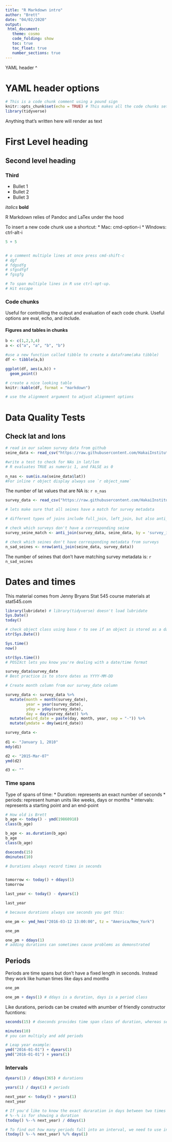 ```yaml
---
title: "R Markdown intro"
author: "Brett"
date: "04/02/2020"
output:
 html_document:
   theme: cosmo
   code_folding: show
   toc: true
   toc_float: true
   number_sections: true
---
```


YAML header ^ 

# YAML header options


```r
# This is a code chunk comment using a pound sign
knitr::opts_chunk$set(echo = TRUE) # This makes all the code chunks set to echo = true
library(tidyverse)
```

Anything that's written here will render as text

# First Level heading
## Second level heading
### Third

* Bullet 1
* Bullet 2
* Bullet 3

_italics_
__bold__

R Markdown relies of Pandoc and LaTex under the hood

To insert a new code chunk use a shortcut:
* Mac: cmd-option-i
* WIndows: ctrl-alt-i

```r
5 + 5


# o comment multiple lines at once press cmd-shift-c
# dgf
# fdgsdfg
# sfgsdfgf
# fgsgfg

# To span multiple lines in R use ctrl-opt-up.
# Hit escape 

```

### Code chunks

Useful for controlling the output and evaluation of each code chunk. Useful options are eval, echo, and include.

#### Figures and tables in chunks

```r
b <- c(1,2,3,4)
a <- c("a", "a", "b", "b")

#use a new function called tibble to create a dataframe(aka tibble)
df <- tibble(a,b)

ggplot(df, aes(a,b)) +
  geom_point()

# create a nice looking table
knitr::kable(df, format = "markdown")

# use the alignment argument to adjust alignment options
```

# Data Quality Tests

## Check lat and lons

```r
# read in our salmon survey data from github
seine_data <- read_csv("https://raw.githubusercontent.com/HakaiInstitute/jsp-data/master/data/seine_data.csv")

#write a test to check for NAs in lat/lon
# R evaluates TRUE as numeric 1, and FALSE as 0
 
n_nas <- sum(is.na(seine_data$lat))
#For inline r object display always use `r object_name`
```

The number of lat values that are NA is: `r n_nas `

```r
survey_data <- read_csv("https://raw.githubusercontent.com/HakaiInstitute/jsp-data/master/data/survey_data.csv")

# lets make sure that all seines have a match for survey metadata

# different types of joins include full_join, left_join, but also anti_join.

# check which surveys don't have a corresponding seine
survey_seine_match <- anti_join(survey_data, seine_data, by = 'survey_id')

# check which seines don't have corresponding metadata from surveys
n_sad_seines <- nrow(anti_join(seine_data, survey_data))
```

The number of seines that don't have matching survey metadata is: `r n_sad_seines`

# Dates and times

This material comes from Jenny Bryans Stat 545 course materials at stat545.com


```r

library(lubridate) # library(tidyverse) doesn't load lubridate
Sys.Date()
today()

# check object class using base r to see if an object is stored as a date
str(Sys.Date())

Sys.time()
now()

str(Sys.time())
# POSIXct lets you know you're dealing with a date/time format

survey_data$survey_date
# Best practice is to store dates as YYYY-MM-DD

# Create month column from our survey_date column

survey_data <- survey_data %>% 
  mutate(month = month(survey_date),
         year = year(survey_date),
         yday = yday(survey_date),
         day = day(survey_date)) %>% 
  mutate(weird_date = paste(day, month, year, sep = "-")) %>% 
  mutate(ymdate = dmy(weird_date))

survey_data <- 
  
d1 <- "January 1, 2010"
mdy(d1)

d2 <- "2015-Mar-07"
ymd(d2)

d3 <- ""
```

### Time spans 

Type of spans of time:
* Duration: represents an exact number of seconds
* periods: represent human units like weeks, days or months
* intervals: represents a starting point and an end-point

```r
# How old is Brett
b_age <- today() - ymd(19860918)
class(b_age)

b_age <- as.duration(b_age)
b_age
class(b_age)

dseconds(15)
dminutes(10)

# Durations always record times in seconds


tomorrow <- today() + ddays(1)
tomorrow

last_year <- today() - dyears(1)

last_year
```

```r
# because durations always use seconds you get this:

one_pm <- ymd_hms("2016-03-12 13:00:00", tz = "America/New_York")

one_pm

one_pm + ddays(1)
# adding durations can sometimes cause problems as demonstrated

```

## Periods

Periods are time spans but don't have a fixed length in seconds. Instead they work like human times like days and months

```r
one_pm

one_pm + days(1) # ddays is a duration, days is a period class

```

Like durations, periods can be created with anumber of friendly constructor fucntions:

```r
seconds(15) # dseconds provides time span class of duration, whereas seconds provides time span class of period

minutes(10)
# you can multiply and add periods

# Leap year example:
ymd("2016-01-01") + dyears(1)
ymd("2016-01-01") + years(1)

```

### Intervals

```r
dyears(1) / ddays(365) # durations

years(1) / days(1) # periods

next_year <- today() + years(1)
next_year

# If you'd like to know the exact duraration in days between two times use an interval and divide by the duration you'd like (ddays)
# %--% is for showing a duration
(today() %--% next_year) / ddays(1)

# To find out how many periods fall into an interval, we need to use integer division.
(today() %--% next_year) %/% days(1)

```

